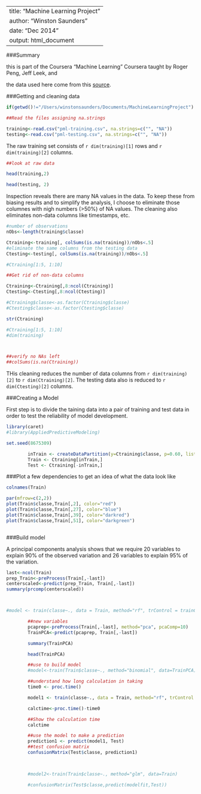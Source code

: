
---
title: "Machine Learning Project"
author: "Winston Saunders"
date: "Dec 2014"
output: html_document
---

###Summary

this is part of the Coursera "Machine Learning" Coursera taught by Roger Peng, Jeff Leek, and 

the data used here come from this [source](http://groupware.les.inf.puc-rio.br/har). 

###Getting and cleaning data

```r

if(getwd()!="/Users/winstonsaunders/Documents/MachineLearningProject") setwd("MachineLearningProject")

##Read the files assigning na.strings

training<-read.csv("pml-training.csv", na.strings=c("", "NA"))
testing<-read.csv("pml-testing.csv", na.strings=c("", "NA"))

```

The raw training set consists of `r dim(training)[1]` rows and `r dim(training)[2]` columns.

```r

##look at raw data

head(training,2)

head(testing, 2)

```

Inspection reveals there are many NA values in the data. To keep these from biasing results and to simplify the analysis, I choose to eliminate those columnes with nigh numbers (>50%) of NA values. The cleaning also eliminates non-data columns like timestamps, etc.

```r
#number of observations
nObs<-length(training$classe)
```



```r

Ctraining<-training[, colSums(is.na(training))/nObs<.5]
#eliminate the same columns from the testing data 
Ctesting<-testing[, colSums(is.na(training))/nObs<.5] 

#Ctraining[1:5, 1:10]

##Get rid of non-data columns

Ctraining<-Ctraining[,8:ncol(Ctraining)]
Ctesting<-Ctesting[,8:ncol(Ctesting)]

#Ctraining$classe<-as.factor(Ctraining$classe)
#Ctesting$classe<-as.factor(Ctesting$classe)

str(Ctraining)

#Ctraining[1:5, 1:10]
#dim(training)



##verify no NAs left
##colSums(is.na(Ctraining))

```

THis cleaning reduces the number of data columns from `r dim(training)[2]` to `r dim(Ctraining)[2]`. The testing data also is reduced to `r dim(Ctesting)[2]` columns.

###Creating a Model

First step is to divide the taining data into a pair of training and test data in order to test the reliability of model development. 

```r
library(caret)
#library(AppliedPredictiveModeling)

set.seed(8675309)

        inTrain <- createDataPartition(y=Ctraining$classe, p=0.60, list=FALSE) 
        Train <- Ctraining[inTrain,] 
        Test <- Ctraining[-inTrain,]

```


###Plot a few dependencies to get an idea of what the data look like

```r

colnames(Train)

par(mfrow=c(2,2))
plot(Train$classe,Train[,2], color="red")
plot(Train$classe,Train[,27], color="blue")
plot(Train$classe,Train[,39], color="darkred")
plot(Train$classe,Train[,51], color="darkgreen")



```

###Build model

A principal components analysis shows that we require 20 variables to explain 90% of the observed variation and 26 variables to explain 95% of the variation. 


```r

last<-ncol(Train)
prep_Train<-preProcess(Train[,-last])
centerscaled<-predict(prep_Train, Train[,-last])
summary(prcomp(centerscaled))



#model <- train(classe~., data = Train, method="rf", trControl = trainControl(method = "cv", number = 4, allowParallel = TRUE,verboseIter = TRUE))


```


```r
        ##new variables
        pcaprep<-preProcess(Train[,-last], method="pca", pcaComp=10)
        TrainPCA<-predict(pcaprep, Train[,-last])

        summary(TrainPCA)

        head(TrainPCA)

        ##use to build model
        #model<-train(Train$classe~., method="binomial", data=TrainPCA)

        ##understand how long calculation in taking
        time0 <- proc.time()

        model1 <- train(classe~., data = Train, method="rf", trControl = trainControl(method = "cv", number = 4, allowParallel = TRUE,verboseIter = TRUE))

        calctime<-proc.time()-time0

        ##Show the calculation time
        calctime

        ##use the model to make a prediction
        prediction1 <- predict(model1, Test)
        ##test confusion matrix
        confusionMatrix(Test$classe, prediction1)

        

        #model2<-train(Train$classe~., method="glm", data=Train)

        #confusionMatrix(Test$classe,predict(modelfit,Test))
```

